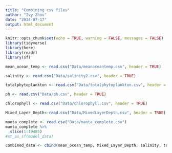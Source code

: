 ```yaml
---
title: "Combining csv files"
author: "Ivy Zhou"
date: "2024-07-17"
output: html_document
---
```


```r
knitr::opts_chunk$set(echo = TRUE, warning = FALSE, messages = FALSE)
library(tidyverse)
library(here)
library(readr)
library(sf)
```

```r
mean_ocean_temp <- read.csv("Data/meanoceantemp.csv", header = TRUE)
```

```r
salinity <- read.csv("Data/salinity2.csv", header = TRUE)
```

```r
totalphytoplankton <- read.csv("Data/totalphytoplankton.csv", header = TRUE)
```

```r
ph <- read.csv("Data/ph.csv", header = TRUE)
```

```r
chlorophyll <- read.csv("Data/chlorophyll.csv", header = TRUE)
```

```r
Mixed_Layer_Depth<-read.csv("Data/MixedLayerDepth.csv", header = TRUE)
```

```r
manta_complete <- read.csv("Data/manta_complete.csv") 
manta_complete %>% 
  slice(1:19485)
#st_as_sf(model_data)
```


```r
combined_data <- cbind(mean_ocean_temp, Mixed_Layer_Depth, salinity, totalphytoplankton, ph, chlorophyll, manta_complete)
```


